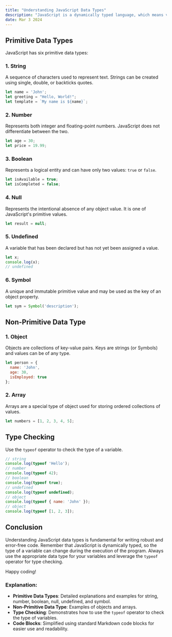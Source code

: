 ```yaml
---
title: "Understanding JavaScript Data Types"
description: "JavaScript is a dynamically typed language, which means variables can hold values of any data type without any type declaration. This flexibility makes it essential to understand the various data types in JavaScript and how they work."
date: Mar 3 2024
---
```


## Primitive Data Types

JavaScript has six primitive data types:

### 1. **String**
A sequence of characters used to represent text. Strings can be created using single, double, or backticks quotes.

```javascript
let name = 'John';
let greeting = "Hello, World!";
let template = `My name is ${name}`;
```

### 2. **Number**
Represents both integer and floating-point numbers. JavaScript does not differentiate between the two.

```javascript
let age = 30;
let price = 19.99;
```

### 3. **Boolean**
Represents a logical entity and can have only two values: `true` or `false`.

```javascript
let isAvailable = true;
let isCompleted = false;
```

### 4. **Null**
Represents the intentional absence of any object value. It is one of JavaScript's primitive values.

```javascript
let result = null;
```

### 5. **Undefined**
A variable that has been declared but has not yet been assigned a value.

```javascript
let x;
console.log(x); 
// undefined
```

### 6. **Symbol**
A unique and immutable primitive value and may be used as the key of an object property.

```javascript
let sym = Symbol('description');
```

## Non-Primitive Data Type

### 1. **Object**
Objects are collections of key-value pairs. Keys are strings (or Symbols) and values can be of any type.

```javascript
let person = {
  name: 'John',
  age: 30,
  isEmployed: true
};
```

### 2. **Array**
Arrays are a special type of object used for storing ordered collections of values.

```javascript
let numbers = [1, 2, 3, 4, 5];
```

## Type Checking

Use the `typeof` operator to check the type of a variable.

```javascript
// string
console.log(typeof 'Hello'); 
// number
console.log(typeof 42); 
// boolean
console.log(typeof true); 
// undefined
console.log(typeof undefined); 
// object
console.log(typeof { name: 'John' }); 
// object
console.log(typeof [1, 2, 3]); 
```

## Conclusion

Understanding JavaScript data types is fundamental for writing robust and error-free code. Remember that JavaScript is dynamically typed, so the type of a variable can change during the execution of the program. Always use the appropriate data type for your variables and leverage the `typeof` operator for type checking.

Happy coding!

### Explanation:

- **Primitive Data Types**: Detailed explanations and examples for string, number, boolean, null, undefined, and symbol.
- **Non-Primitive Data Type**: Examples of objects and arrays.
- **Type Checking**: Demonstrates how to use the `typeof` operator to check the type of variables.
- **Code Blocks**: Simplified using standard Markdown code blocks for easier use and readability.